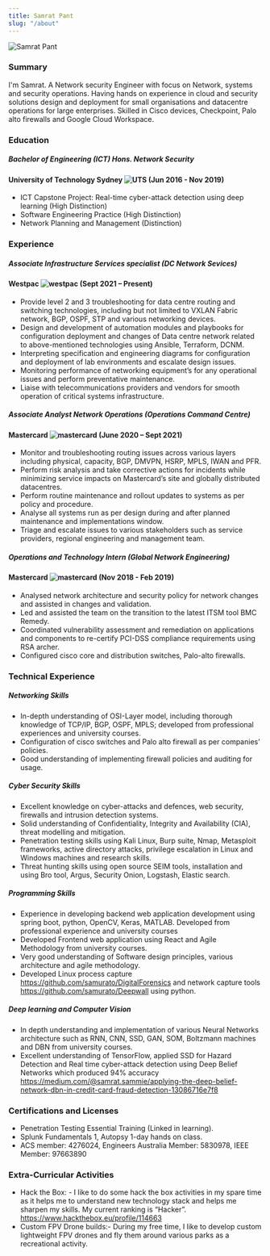 ---
title: Samrat Pant
slug: "/about"
---
![Samrat Pant](./samrat.jpg)
### Summary
I'm Samrat. A Network security Engineer with focus on Network, systems and security operations. Having hands on experience in cloud and security solutions design and deployment for small organisations and datacentre operations for large enterprises. Skilled in Cisco devices, Checkpoint, Palo alto firewalls and Google Cloud Workspace.

### Education
##### Bachelor of Engineering (ICT) Hons.  Network Security   
#### University of Technology Sydney <img src="https://www.uts.edu.au/themes/uts_theme/favicon/favicon-32x32.png" alt="UTS" title="UTS" style="margin-top: 3 em;" /> (Jun 2016 - Nov 2019)
-	ICT Capstone Project: Real-time cyber-attack detection using deep learning (High Distinction)
-	Software Engineering Practice (High Distinction)
-	Network Planning and Management (Distinction)



### Experience

##### Associate Infrastructure Services specialist (DC Network Sevices)				
#### Westpac <img src="https://www.westpac.com.au/etc/designs/wbc/clientlib-all/assets/brand/wbc/png/westpac-72x72.png" alt="westpac" title="Westpac Banking Corporation" style="margin-top: 3 em; " /> (Sept 2021 – Present)
-	Provide level 2 and 3 troubleshooting for data centre routing and switching technologies, including but not limited to VXLAN Fabric network, BGP, OSPF, STP and various networking devices.
-	Design and development of automation modules and playbooks for configuration deployment and changes of Data centre network related to above-mentioned technologies using Ansible, Terraform, DCNM.
-	Interpreting specification and engineering diagrams for configuration and deployment of lab environments and escalate design issues.
-	Monitoring performance of networking equipment’s for any operational issues and perform preventative maintenance.
-	Liaise with telecommunications providers and vendors for smooth operation of critical systems infrastructure.

##### Associate Analyst Network Operations (Operations Command Centre)				
#### Mastercard <img src="https://brand.mastercard.com/etc/designs/mccom/brandcenter/jcr:content/global/logo.img.png/1616615677797.png" alt="mastercard" title="mastercard" style="margin-top: 3 em;" /> (June 2020 – Sept 2021)
-	Monitor and troubleshooting routing issues across various layers including physical, capacity, BGP, DMVPN, HSRP, MPLS, IWAN and PFR.
-	Perform risk analysis and take corrective actions for incidents while minimizing service impacts on Mastercard’s site and globally distributed datacentres.
-	Perform routine maintenance and rollout updates to systems as per policy and procedure.
-	Analyse all systems run as per design during and after planned maintenance and implementations window.
-	Triage and escalate issues to various stakeholders such as service providers, regional engineering and management team. 



##### Operations and Technology Intern (Global Network Engineering) 	      	      		              
#### Mastercard <img src="https://brand.mastercard.com/etc/designs/mccom/brandcenter/jcr:content/global/logo.img.png/1616615677797.png" alt="mastercard" title="mastercard" style="margin-top: 3 em;" />  (Nov 2018 - Feb 2019)
-	Analysed network architecture and security policy for network changes and assisted in changes and validation.
-	Led and assisted the team on the transition to the latest ITSM tool BMC Remedy.
-	Coordinated vulnerability assessment and remediation on applications and components to re-certify PCI-DSS compliance requirements using RSA archer.
-	Configured cisco core and distribution switches, Palo-alto firewalls. 

### Technical Experience

##### Networking Skills  
-	In-depth understanding of OSI-Layer model, including thorough knowledge of TCP/IP, BGP, OSPF, MPLS; developed from professional experiences and university courses.
-	Configuration of cisco switches and Palo alto firewall as per companies’ policies.
-	Good understanding of implementing firewall policies and auditing for usage.

##### Cyber Security Skills  
-	Excellent knowledge on cyber-attacks and defences, web security, firewalls and intrusion detection systems. 
-	Solid understanding of Confidentiality, Integrity and Availability (CIA), threat modelling and mitigation. 
-	Penetration testing skills using Kali Linux, Burp suite, Nmap, Metasploit frameworks, active directory attacks, privilege escalation in Linux and Windows machines and research skills.
-	Threat hunting skills using open source SEIM tools, installation and using Bro tool, Argus, Security Onion, Logstash, Elastic search.
#####   Programming Skills  
-	Experience in developing backend web application development using spring boot, python, OpenCV, Keras, MATLAB. Developed from professional experience and university courses 
-	Developed Frontend web application using React and Agile Methodology from university courses.  
-	Very good understanding of Software design principles, various architecture and agile methodology.
-	Developed Linux process capture https://github.com/samurato/DigitalForensics and network capture tools https://github.com/samurato/Deepwall using python. 
##### Deep learning and Computer Vision
-	In depth understanding and implementation of various Neural Networks architecture such as RNN, CNN, SSD, GAN, SOM, Boltzmann machines and DBN from university courses. 
-	Excellent understanding of TensorFlow, applied SSD for Hazard Detection and Real time cyber-attack detection using Deep Belief Networks which produced 94% accuracy https://medium.com/@samrat.sammie/applying-the-deep-belief-network-dbn-in-credit-card-fraud-detection-13086716e7f8

### Certifications and Licenses
-	Penetration Testing Essential Training (Linked in learning).
-	Splunk Fundamentals 1, Autopsy 1-day hands on class.        
-	ACS member: 4276024, Engineers Australia Member: 5830978, IEEE Member: 97663890                                         

### Extra-Curricular Activities
-	Hack the Box: - I like to do some hack the box activities in my spare time as it helps me to understand new technology stack and helps me sharpen my skills. My current ranking is “Hacker”. https://www.hackthebox.eu/profile/114663
-	Custom FPV Drone builds:- During my free time, I like to develop custom lightweight FPV drones and fly them around various parks as a recreational activity.


